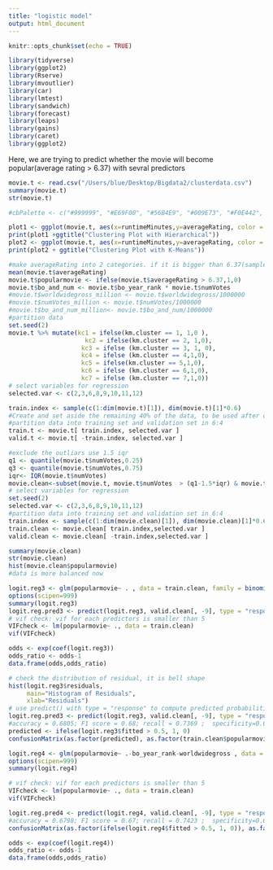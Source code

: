 ```yaml
---
title: "logistic model"
output: html_document
---
```


```r
knitr::opts_chunk$set(echo = TRUE)
```


```r
library(tidyverse) 
library(ggplot2) 
library(Rserve)
library(mvoutlier)
library(car)
library(lmtest)
library(sandwich)
library(forecast)
library(leaps)
library(gains)
library(caret)
library(ggplot2)
```

Here, we are trying to predict whether the movie will become popular(average rating > 6.37) with sevral predictors

```r
movie.t <- read.csv("/Users/blue/Desktop/Bigdata2/clusterdata.csv")
summary(movie.t)
str(movie.t)
```


```r
#cbPalette <- c("#999999", "#E69F00", "#56B4E9", "#009E73", "#F0E442", "#0072B2", "#D55E00", "#CC79A7")

plot1 <- ggplot(movie.t, aes(x=runtimeMinutes,y=averageRating, color = Hcluster)) + geom_point(alpha = 0.8)+ theme_classic()+scale_colour_gradientn(colours=rainbow(4))
print(plot1 +ggtitle("Clustering Plot with Hierarchical"))
plot2 <- ggplot(movie.t, aes(x=runtimeMinutes,y=averageRating, color = km.cluster)) + geom_point(alpha = 0.8)+ theme_classic()+scale_colour_gradientn(colours=rainbow(4))
print(plot2 + ggtitle("Clustering Plot with K-Means"))
```

```r
#make averageRating into 2 categories. if it is bigger than 6.37(sample mean), then popularmovie equal to 1; if not, popularmovie equal to 0.
mean(movie.t$averageRating)
movie.t$popularmovie <- ifelse(movie.t$averageRating > 6.37,1,0)
movie.t$bo_and_num <- movie.t$bo_year_rank * movie.t$numVotes
#movie.t$worldwidegross_million <- movie.t$worldwidegross/1000000
#movie.t$numVotes_million <- movie.t$numVotes/1000000
#movie.t$bo_and_num_million<- movie.t$bo_and_num/1000000
#partition data
set.seed(2)
movie.t %>% mutate(kc1 = ifelse(km.cluster == 1, 1,0 ),
                     kc2 = ifelse(km.cluster == 2, 1,0),
                    kc3 = ifelse (km.cluster == 3, 1, 0),
                    kc4 = ifelse (km.cluster == 4,1,0),
                    kc5 = ifelse(km.cluster == 5,1,0), 
                    kc6 = ifelse (km.cluster == 6,1,0),
                    kc7 = ifelse (km.cluster == 7,1,0))
# select variables for regression
selected.var <- c(2,3,6,8,9,10,11,12)   

train.index <- sample(c(1:dim(movie.t)[1]), dim(movie.t)[1]*0.6) 
#Create and set aside the remaining 40% of the data, to be used after omitting unhelpful data points and unnecessary variables.
#partition data into training set and validation set in 6:4
train.t <- movie.t[ train.index, selected.var ]
valid.t <- movie.t[ -train.index, selected.var ]

```


```r
#exclude the outliars use 1.5 iqr
q1 <- quantile(movie.t$numVotes,0.25)
q3 <- quantile(movie.t$numVotes,0.75)
iqr<- IQR(movie.t$numVotes)
movie.clean<-subset(movie.t, movie.t$numVotes  > (q1-1.5*iqr) & movie.t$numVotes  < (q3 +1.5*iqr))
# select variables for regression
set.seed(2)
selected.var <- c(2,3,6,8,9,10,11,12)  
#partition data into training set and validation set in 6:4
train.index <- sample(c(1:dim(movie.clean)[1]), dim(movie.clean)[1]*0.6) 
train.clean <- movie.clean[ train.index,selected.var ]
valid.clean <- movie.clean[ -train.index,selected.var ]

summary(movie.clean)
str(movie.clean)
hist(movie.clean$popularmovie)
#data is more balanced now
```

```r
logit.reg3 <- glm(popularmovie~ . , data = train.clean, family = binomial(link = "logit"))
options(scipen=999)
summary(logit.reg3) 
logit.reg.pred3 <- predict(logit.reg3, valid.clean[, -9], type = "response")
# vif check: vif for each predictors is smaller than 5
VIFcheck <- lm(popularmovie~ ., data = train.clean)
vif(VIFcheck)

```
```r
odds <- exp(coef(logit.reg3))
odds_ratio <- odds-1
data.frame(odds,odds_ratio) 

```
```r

# check the distribution of residual, it is bell shape
hist(logit.reg3$residuals,
     main="Histogram of Residuals",
     xlab="Residuals") 
# use predict() with type = "response" to compute predicted probabilities. 
logit.reg.pred3 <- predict(logit.reg3, valid.clean[, -9], type = "response")
#accuracy = 0.6805; F1 score = 0.68; recall = 0.7369 ;  specificity=0.6228
predicted <- ifelse(logit.reg3$fitted > 0.5, 1, 0)
confusionMatrix(as.factor(predicted), as.factor(train.clean$popularmovie))

```

```r

logit.reg4 <- glm(popularmovie~ .-bo_year_rank-worldwidegross , data = train.clean, family = binomial(link = "logit"))
options(scipen=999)
summary(logit.reg4) 

# vif check: vif for each predictors is smaller than 5
VIFcheck <- lm(popularmovie~ ., data = train.clean)
vif(VIFcheck)

logit.reg.pred4 <- predict(logit.reg4, valid.clean[, -9], type = "response")
#accuracy = 0.6798; F1 score = 0.67; recall = 0.7423 ;  specificity=0.6159
confusionMatrix(as.factor(ifelse(logit.reg4$fitted > 0.5, 1, 0)), as.factor(train.clean$popularmovie))
```
```r

odds <- exp(coef(logit.reg4))
odds_ratio <- odds-1
data.frame(odds,odds_ratio) 
```

